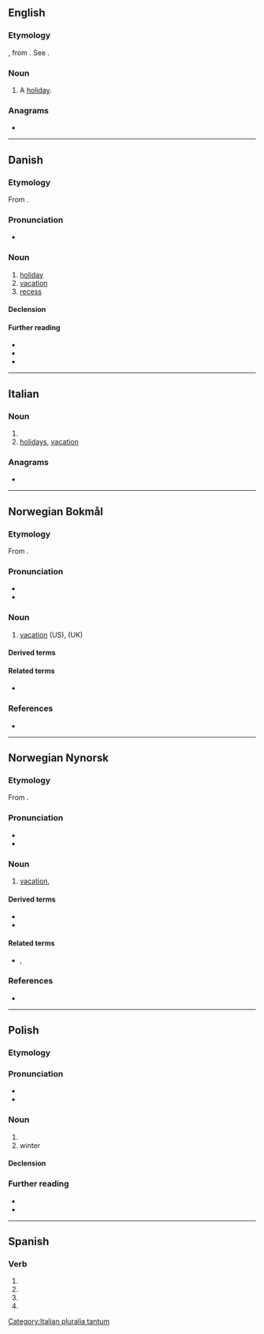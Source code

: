 {{also|férié|férie}}
==English==

===Etymology===
{{der|en|fro|ferie}}, from {{lena}} {{der|en|la|ferie||holidays}}. See {{m|en|fair}}.

===Noun===
{{en-noun}}

# {{lb|en|obsolete}} A [[holiday]].
#: {{rfquotek|en|Bullokar}}

{{Webster 1913}}

===Anagrams===
* {{anagrams|en|a=eefir|firee|ifere}}

----

==Danish==

===Etymology===
From {{der|da|la|fēriae||festival, rest}}.

===Pronunciation===
* {{IPA|da|[ˈfeɐ̯ˀiə]|[ˈfeɐ̯ˀjə]}}

===Noun===
{{da-noun|n|r}}

# [[holiday]]
# [[vacation]]
# [[recess]]

====Declension====
{{da-noun-infl|n|r}}

====Further reading====
* {{R:DDO}}
* {{R:ODS online}}
* {{pedialite|lang=da}}

----

==Italian==

===Noun===
{{head|it|noun plural form|g=f}}

# {{plural of|it|feria}}
# [[holidays]], [[vacation]]

===Anagrams===
* {{l|it|fiere}}

[[Category:Italian pluralia tantum]]

----

==Norwegian Bokmål==

===Etymology===
From {{der|nb|la|feriae}}.

===Pronunciation===
* {{IPA|nb|/feːrjə/}}
* {{rhymes|nb|eːrjə}}

===Noun===
{{nb-noun-m1}}

# [[vacation]] (US), {{l|en|holiday}} (UK)

====Derived terms====
{{Template:User:Donnanz/der3-u|lang=nb
|familieferie
|ferieby
|feriepenger
|feriested
|sommerferie
}}

====Related terms====
* {{l|nb|feriere}}

===References===
* {{R:The Bokmål Dictionary}}

----

==Norwegian Nynorsk==

===Etymology===
From {{der|nn|la|feriae}}.

===Pronunciation===
* {{IPA|nn|/feːrjə/}}
* {{rhymes|nn|eːrjə}}

===Noun===
{{nn-noun-m1}}

# [[vacation]], {{l|en|holiday}}

====Derived terms====
* {{l|nn|familieferie}}
* {{l|nn|ferieby}}

====Related terms====
* {{l|nn|feriere}}, {{l|nn|feriera}}

===References===
* {{R:Dokpro|lang=nn}}

----

==Polish==
{{wp|lang=pl}}

===Etymology===
{{bor|pl|la|fēriae||holiday, festival}}

===Pronunciation===
* {{pl-IPA}}
* {{audio|pl|Pl-ferie.ogg|Audio}}

===Noun===
{{pl-noun|nv}}

# {{l|en|[[winter]] [[vacation]]}}
# winter {{l|en|[[school]] [[break]]}}

====Declension====
{{pl-decl-noun-f|lemma=feria|tantum=p}}

===Further reading===
* {{R:pl:WSJP}}
* {{R:PWN}}

----

==Spanish==

===Verb===
{{head|es|verb form}}

# {{es-verb form of|feriar|ending=-ar|mood=subjunctive|tense=present|number=s|person=1}}
# {{es-verb form of|feriar|ending=-ar|mood=subjunctive|tense=present|number=s|person=2|formal=y}}
# {{es-verb form of|feriar|ending=-ar|mood=subjunctive|tense=present|number=s|person=3}}
# {{es-verb form of|feriar|ending=-ar|mood=imperative|number=s|person=2|formal=y|sense=affirmative}}